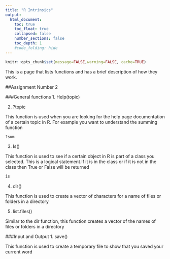 ```yaml
---
title: "R Intrinsics"
output:
  html_document:
    toc: true
    toc_float: true
    collapsed: false
    number_sections: false
    toc_depth: 1
    #code_folding: hide
---
```


```r
knitr::opts_chunk$set(message=FALSE,warning=FALSE, cache=TRUE)
```
This is a page that lists functions and has a brief description of how they work.

##Assignment Number 2

###General functions
1.
Help(topic)

2.
?topic

This function is used when you are looking for the help page documentation of a certain topic in R.
For example you want to understand the summing function
```r
?sum
```
3.
Is()

This function is used to see if a certain object in R is part of a class you selected. This is a logical statement.If it is in the class or if it is not in the class then True or False will be returned
```r
is
```
4.
dir()

This function is used to create a vector of characters for a name of files or folders in a directory

5.
list.files()

Similar to the dir function, this function creates a vector of the names of files or folders in a directory

###Input and Output
1.
save()

This function is used to create a temporary file to show that you saved your current word




